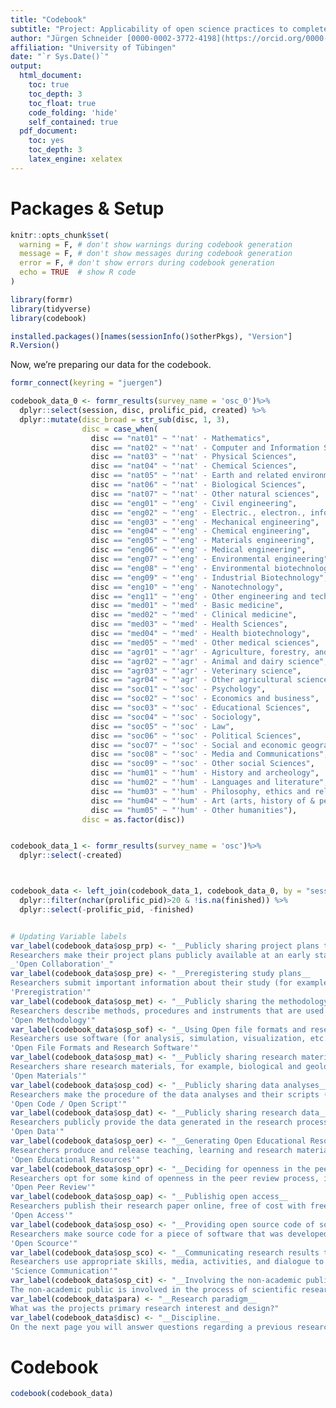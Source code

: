 ```yaml
---
title: "Codebook"
subtitle: "Project: Applicability of open science practices to completed research projects from different disciplines and research paradigms"
author: "Jürgen Schneider [0000-0002-3772-4198](https://orcid.org/0000-0002-3772-4198)"
affiliation: "University of Tübingen"
date: "`r Sys.Date()`"
output:
  html_document:
    toc: true
    toc_depth: 3
    toc_float: true
    code_folding: 'hide'
    self_contained: true
  pdf_document:
    toc: yes
    toc_depth: 3
    latex_engine: xelatex
---
```


# Packages & Setup

```r
knitr::opts_chunk$set(
  warning = F, # don't show warnings during codebook generation
  message = F, # don't show messages during codebook generation
  error = F, # don't show errors during codebook generation
  echo = TRUE  # show R code
)

library(formr)
library(tidyverse)
library(codebook)

installed.packages()[names(sessionInfo()$otherPkgs), "Version"]
R.Version()
```

Now, we're preparing our data for the codebook.

```r
formr_connect(keyring = "juergen")

codebook_data_0 <- formr_results(survey_name = 'osc_0')%>%
  dplyr::select(session, disc, prolific_pid, created) %>%
  dplyr::mutate(disc_broad = str_sub(disc, 1, 3),
                disc = case_when(
                  disc == "nat01" ~	"'nat' - Mathematics", 
                  disc == "nat02" ~	"'nat' - Computer and Information Science", 
                  disc == "nat03" ~	"'nat' - Physical Sciences", 
                  disc == "nat04" ~	"'nat' - Chemical Sciences", 
                  disc == "nat05" ~	"'nat' - Earth and related environmental sciences", 
                  disc == "nat06" ~	"'nat' - Biological Sciences", 
                  disc == "nat07" ~	"'nat' - Other natural sciences", 
                  disc == "eng01" ~	"'eng' - Civil engineering", 
                  disc == "eng02" ~	"'eng' - Electric., electron., informat. engineering", 
                  disc == "eng03" ~	"'eng' - Mechanical engineering", 
                  disc == "eng04" ~	"'eng' - Chemical engineering", 
                  disc == "eng05" ~	"'eng' - Materials engineering", 
                  disc == "eng06" ~	"'eng' - Medical engineering", 
                  disc == "eng07" ~	"'eng' - Environmental engineering", 
                  disc == "eng08" ~	"'eng' - Environmental biotechnology", 
                  disc == "eng09" ~	"'eng' - Industrial Biotechnology", 
                  disc == "eng10" ~	"'eng' - Nanotechnology", 
                  disc == "eng11" ~	"'eng' - Other engineering and technologies", 
                  disc == "med01" ~	"'med' - Basic medicine", 
                  disc == "med02" ~	"'med' - Clinical medicine", 
                  disc == "med03" ~	"'med' - Health Sciences", 
                  disc == "med04" ~	"'med' - Health biotechnology", 
                  disc == "med05" ~	"'med' - Other medical sciences", 
                  disc == "agr01" ~	"'agr' - Agriculture, forestry, and fisheries", 
                  disc == "agr02" ~	"'agr' - Animal and dairy science", 
                  disc == "agr03" ~	"'agr' - Veterinary science", 
                  disc == "agr04" ~	"'agr' - Other agricultural sciences", 
                  disc == "soc01" ~	"'soc' - Psychology", 
                  disc == "soc02" ~	"'soc' - Economics and business", 
                  disc == "soc03" ~	"'soc' - Educational Sciences", 
                  disc == "soc04" ~	"'soc' - Sociology", 
                  disc == "soc05" ~	"'soc' - Law", 
                  disc == "soc06" ~	"'soc' - Political Sciences", 
                  disc == "soc07" ~	"'soc' - Social and economic geography", 
                  disc == "soc08" ~	"'soc' - Media and Communications", 
                  disc == "soc09" ~	"'soc' - Other social Sciences", 
                  disc == "hum01" ~	"'hum' - History and archeology", 
                  disc == "hum02" ~	"'hum' - Languages and literature", 
                  disc == "hum03" ~	"'hum' - Philosophy, ethics and religion", 
                  disc == "hum04" ~	"'hum' - Art (arts, history of & performing arts, music)", 
                  disc == "hum05" ~	"'hum' - Other humanities"),
                disc = as.factor(disc))


codebook_data_1 <- formr_results(survey_name = 'osc')%>%
  dplyr::select(-created)



codebook_data <- left_join(codebook_data_1, codebook_data_0, by = "session") %>%
  dplyr::filter(nchar(prolific_pid)>20 & !is.na(finished)) %>%
  dplyr::select(-prolific_pid, -finished)


# Updating Variable labels
var_label(codebook_data$osp_prp) <- "__Publicly sharing project plans to encourage feedback and collaboration.__  
Researchers make their project plans publicly available at an early stage (e.g., on social media, websites) to optimize the study design through feedback and to encourage collaboration.  
_'Open Collaboration'_"
var_label(codebook_data$osp_pre) <- "__Preregistering study plans__  
Researchers submit important information about their study (for example: research rationale, hypotheses, design and analytic strategy) to a public registry before beginning the study.  
'Preregistration'"
var_label(codebook_data$osp_met) <- "__Publicly sharing the methodology of the research process__  
Researchers describe methods, procedures and instruments that are used in the process of knowledge generation and make them publicly available.  
'Open Methodology'"
var_label(codebook_data$osp_sof) <- "__Using Open file formats and research software__  
Researchers use software (for analysis, simulation, visualization, etc.) as well as file formats that grant permission to access, re-use, and redistribute material with few or no restrictions.  
'Open File Formats and Research Software'"
var_label(codebook_data$osp_mat) <- "__Publicly sharing research materials__  
Researchers share research materials, for example, biological and geological samples, instruments for measurement or stimuli used in the study.  
'Open Materials'"
var_label(codebook_data$osp_cod) <- "__Publicly sharing data analyses__  
Researchers make the procedure of the data analyses and their scripts ('code') publicly available so that others are able to reach the same results as are claimed in scientific outputs.  
'Open Code / Open Script'"
var_label(codebook_data$osp_dat) <- "__Publicly sharing research data__  
Researchers publicly provide the data generated in the research process free of cost and accessible so that if can be used, reused and distributed provided that the data source is attributed.  
'Open Data'"
var_label(codebook_data$osp_oer) <- "__Generating Open Educational Resources__  
Researchers produce and release teaching, learning and research materials in any medium that reside in the public domain or have been released under an open license that permits no-cost access, use, adaptation and redistribution by others with no or limited restrictions. Open educational resources include full courses, course materials, modules, textbooks, streaming videos, tests, images, software, and any other tools, materials, or techniques used to support access to knowledge.  
'Open Educational Resources'"
var_label(codebook_data$osp_opr) <- "__Deciding for openness in the peer review process__  
Researchers opt for some kind of openness in the peer review process, including making reviewer or author identities open, publishing review reports or enabling a broader community to participate in the process.  
'Open Peer Review'"
var_label(codebook_data$osp_oap) <- "__Publishig open access__  
Researchers publish their research paper online, free of cost with free reusability regarding copyright restrictions. This involves any form of open access (preprints, gold and hybrid open access, etc.).  
'Open Access'"
var_label(codebook_data$osp_oso) <- "__Providing open source code of software__  
Researchers make source code for a piece of software that was developed in the research process publicly available, along with an open source license permitting reuse, adaptation, and further distribution.  
'Open Scource'"
var_label(codebook_data$osp_sco) <- "__Communicating research results to nonacademics__  
Researchers use appropriate skills, media, activities, and dialogue to produce one or more of the following personal responses to science: Awareness, Enjoyment, Interest, Opinions, Understanding. Science communication may involve science practitioners, mediators, and other members of the general public, either peer-to-peer or between groups.  
'Science Communication'"
var_label(codebook_data$osp_cit) <- "__Involving the non-academic public in the research process__  
The non-academic public is involved in the process of scientific research – whether in community-driven research or global investigations. Citizens do scientific work—often working together with experts or scientific institutions. They support the generation of relevant research questions, the collection, analysis or description of research data and make a valuable contribution to science. 'Citizen Science'"
var_label(codebook_data$para) <- "__Research paradigm__  
What was the projects primary research interest and design?"
var_label(codebook_data$disc) <- "__Discipline.__  
On the next page you will answer questions regarding a previous research project. To which discipline is this research project most closely related?"

```


# Codebook

```r
codebook(codebook_data)
```